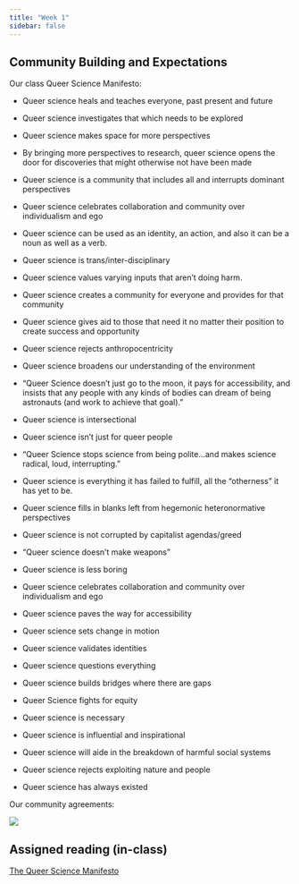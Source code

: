 ```yaml
---
title: "Week 1"
sidebar: false
---
```


## Community Building and Expectations

[Our class Queer Science Manifesto:]{.custom-subtitle}

-   Queer science heals and teaches everyone, past present and future 

-   Queer science investigates that which needs to be explored 

-   Queer science makes space for more perspectives

-   By bringing more perspectives to research, queer science opens the door for discoveries that might otherwise not have been made

-   Queer science is a community that includes all and interrupts dominant perspectives 

-   Queer science celebrates collaboration and community over individualism and ego

-   Queer science can be used as an identity, an action, and also it can be a noun as well as a verb.

-   Queer science is trans/inter-disciplinary 

-   Queer science values varying inputs that aren't doing harm.

-   Queer science creates a community for everyone and provides for that community 

-   Queer science gives aid to those that need it no matter their position to create success and opportunity 

-   Queer science rejects anthropocentricity 

-   Queer science broadens our understanding of the environment 

-   "Queer Science doesn't just go to the moon, it pays for accessibility, and insists that any people with any kinds of bodies can dream of being astronauts (and work to achieve that goal)."

-   Queer science is intersectional 

-   Queer science isn't just for queer people 

-   "Queer Science stops science from being polite...and makes science radical, loud, interrupting." 

-   Queer science is everything it has failed to fulfill, all the "otherness" it has yet to be. 

-   Queer science fills in blanks left from hegemonic heteronormative perspectives

-   Queer science is not corrupted by capitalist agendas/greed  

-   "Queer science doesn't make weapons"

-   Queer science is less boring

-   Queer science celebrates collaboration and community over individualism and ego

-   Queer science paves the way for accessibility 

-   Queer science sets change in motion 

-   Queer science validates identities

-   Queer science questions everything 

-   Queer science builds bridges where there are gaps 

-   Queer Science fights for equity

-   Queer science is necessary 

-   Queer science is influential and inspirational 

-   Queer science will aide in the breakdown of harmful social systems

-   Queer science rejects exploiting nature and people

-   Queer science has always existed

[Our community agreements:]{.custom-subtitle}

![](/img/CommunityAgreements.png)

## Assigned reading (in-class)

[The Queer Science Manifesto](https://web.archive.org/web/20190307120740/http://notjustforscientists.org/idea/make-your-personal-queer-science-manifesto/)
